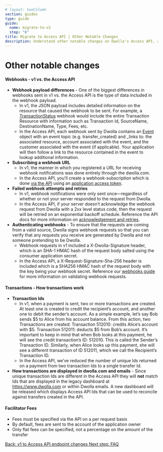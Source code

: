 ```yaml
---
# layout: twoColumn
section: guides
type: guide
guide:
  name: migrate-to-v2
  step: "6"
title: Migrate to Access API | Other Notable Changes
description: Understand other notable changes on Dwolla's Access API, and receive guidance on upgrading your application from Dwolla's legacy v1 API.
---
```


# Other notable changes

#### Webhooks - v1 vs. the Access API

- **Webhook payload differences** - One of the biggest differences in webhooks sent in v1 vs. the Access API is the type of data included in the webhook payload.
  - In v1, the JSON payload includes detailed information on the resource that caused the webhook to be sent. For example, a [TransactionStatus](https://docs.dwolla.com/#transactionstatus) webhook would include the entire Transaction Resource with information such as Transaction Id, SourceName, DestinationName, Type, Fees, etc.
  - In the Access API, each webhook sent by Dwolla contains an [Event](https://docsv2.dwolla.com/#events) object with an event topic (e.g. transfer_created) and \_links to: the associated resource, account associated with the event, and the customer associated with the event (if applicable). Your application will then follow a link to the resource contained in the event to lookup additional information.
- **Subscribing a webhook URL**
  - In v1, the manner in which you registered a URL for receiving webhook notifications was done entirely through the dwolla.com.
  - In the Access API, you’ll create a webhook-subscription which is done [via the API](https://docsv2.dwolla.com/#create-a-webhook-subscription) using an [application access token](https://docsv2.dwolla.com/#application-access-token).
- **Failed webhook attempts and retries**
  - In v1, webhook notifications were only sent once—regardless of whether or not your server responded to the request from Dwolla.
  - In the Access API, if your server doesn’t acknowledge the webhook request from Dwolla with a 2xx level status code, then the request will be retried on an exponential backoff schedule. Reference the API docs for more information on [acknowledgement and retries](https://docsv2.dwolla.com/#webhook-subscriptions).
- **Authenticating webhooks** - To ensure that the requests are coming from a valid source, Dwolla signs webhook requests so that you can verify that any requests you receive are generated by Dwolla and not someone pretending to be Dwolla.
  - Webhook requests in v1 included a X-Dwolla-Signature header, which is an SHA-1 HMAC hash of the request body salted using the consumer application secret.
  - In the Access API, a X-Request-Signature-Sha-256 header is included which is a SHA256 HMAC hash of the request body with the key being your webhook secret. Reference our [webhooks guide](https://developers.dwolla.com/guides/webhooks/03-validating-webhooks.html) for more information on validating webhook requests.

#### Transactions - How transactions work

- **Transaction Ids**
  - In v1, when a payment is sent, two or more transactions are created. At least one is created to credit the recipient’s account, and another one to debit the sender’s account. As a simple example, let’s say Bob sends $5 to Alice from his account balance. From this action, two Transactions are created: Transaction 512010: credits Alice’s account with $5. Transaction 512011: deducts \$5 from Bob’s account. It’s important to keep in mind that when Bob looks at this payment, he will see the credit transaction’s ID: 512010. This is called the Sender’s Transaction ID. Similarly, when Alice looks up this payment, she will see a different transaction of ID 512011, which we call the Recipient’s Transaction ID.
  - In the Access API, we’ve reduced the number of unique Ids returned on a payment from two transaction Ids to a single transfer Id.
- **How transactions are displayed in dwolla.com and emails** - Since unique transaction Ids are different in the Access API they will **not** match Ids that are displayed in the legacy dashboard at https://www.dwolla.com or within Dwolla emails. A new dashboard will be released which displays Access API Ids that can be used to reconcile against transfers created in the API.

#### Facilitator Fees

- Fees must be specified via the API on a per request basis
- By default, fees are sent to the account of the application owner
- Only flat fees can be specified, not a percentage on the amount of the transfer

<nav className="pager-nav">
  <a href="05-v1-to-v2-endpoint-changes.html">
    Back: v1 to Access API endpoint changes
  </a>
  <a href="07-faq.html">Next step: FAQ</a>
</nav>
